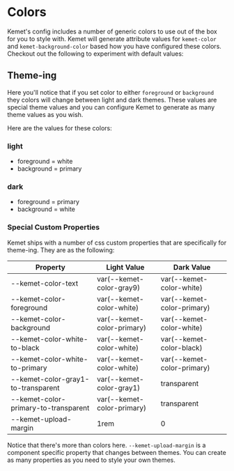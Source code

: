 
<Meta of={stories} />

# Colors

Kemet's config includes a number of generic colors to use out of the box for you to style with. Kemet will generate attribute values for `kemet-color` and `kemet-background-color` based how you have configured these colors. Checkout out the following to experiment with default values:

<Canvas name="Standard" of={stories.Standard} />
<ArgsTable story="Standard" />

## Theme-ing

Here you'll notice that if you set color to either `foreground` or `background` they colors will change between light and dark themes. These values are special theme values and you can configure Kemet to generate as many theme values as you wish.

Here are the values for these colors:

### light
- foreground = white
- background = primary

### dark
- foreground = primary
- background = white

### Special Custom Properties

Kemet ships with a number of css custom properties that are specifically for theme-ing. They are as the following:

| Property                             | Light Value                | Dark Value                 |
| ------------------------------------ | -------------------------- | -------------------------- |
| --kemet-color-text                   | var(--kemet-color-gray9)   | var(--kemet-color-white)   |
| --kemet-color-foreground             | var(--kemet-color-white)   | var(--kemet-color-primary) |
| --kemet-color-background             | var(--kemet-color-primary) | var(--kemet-color-white)   |
| --kemet-color-white-to-black         | var(--kemet-color-white)   | var(--kemet-color-black)   |
| --kemet-color-white-to-primary       | var(--kemet-color-white)   | var(--kemet-color-primary) |
| --kemet-color-gray1-to-transparent   | var(--kemet-color-gray1)   | transparent                |
| --kemet-color-primary-to-transparent | var(--kemet-color-primary) | transparent                |
| --kemet-upload-margin                | 1rem                       | 0                          |

Notice that there's more than colors here. `--kemet-upload-margin` is a component specific property that changes between themes. You can create as many properties as you need to style your own themes.
